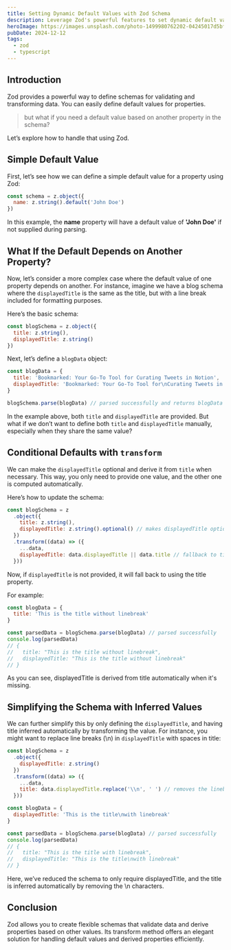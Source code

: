 ```yaml
---
title: Setting Dynamic Default Values with Zod Schema
description: Leverage Zod's powerful features to set dynamic default values and enhance data validation with flexibility and ease.
heroImage: https://images.unsplash.com/photo-1499980762202-04245017d5bf?q=80&w=2520&auto=format&fit=crop&ixlib=rb-4.0.3&ixid=M3wxMjA3fDB8MHxwaG90by1wYWdlfHx8fGVufDB8fHx8fA%3D%3D
pubDate: 2024-12-12
tags:
  - zod
  - typescript
---
```


## Introduction

Zod provides a powerful way to define schemas for validating and transforming data. You can easily define default values for properties.

> but what if you need a default value based on another property in the schema?

Let’s explore how to handle that using Zod.

## Simple Default Value

First, let’s see how we can define a simple default value for a property using Zod:

```js
const schema = z.object({
  name: z.string().default('John Doe')
})
```

In this example, the **name** property will have a default value of **'John Doe'** if not supplied during parsing.

## What If the Default Depends on Another Property?

Now, let’s consider a more complex case where the default value of one property depends on another. For instance, imagine we have a blog schema where the `displayedTitle` is the same as the title, but with a line break included for formatting purposes.

Here’s the basic schema:

```js
const blogSchema = z.object({
  title: z.string(),
  displayedTitle: z.string()
})
```

Next, let’s define a `blogData` object:

```js
const blogData = {
  title: 'Bookmarked: Your Go-To Tool for Curating Tweets in Notion',
  displayedTitle: 'Bookmarked: Your Go-To Tool for\nCurating Tweets in Notion'
}

blogSchema.parse(blogData) // parsed successfully and returns blogData
```

In the example above, both `title` and `displayedTitle` are provided. But what if we don’t want to define both `title` and `displayedTitle` manually, especially when they share the same value?

## Conditional Defaults with `transform`

We can make the `displayedTitle` optional and derive it from `title` when necessary. This way, you only need to provide one value, and the other one is computed automatically.

Here’s how to update the schema:

```js
const blogSchema = z
  .object({
    title: z.string(),
    displayedTitle: z.string().optional() // makes displayedTitle optional
  })
  .transform((data) => ({
    ...data,
    displayedTitle: data.displayedTitle || data.title // fallback to title if displayedTitle is undefined
  }))
```

Now, if `displayedTitle` is not provided, it will fall back to using the title property.

For example:

```js
const blogData = {
  title: 'This is the title without linebreak'
}

const parsedData = blogSchema.parse(blogData) // parsed successfully
console.log(parsedData)
// {
//   title: "This is the title without linebreak",
//   displayedTitle: "This is the title without linebreak"
// }
```

As you can see, displayedTitle is derived from title automatically when it's missing.

## Simplifying the Schema with Inferred Values

We can further simplify this by only defining the `displayedTitle`, and having title inferred automatically by transforming the value. For instance, you might want to replace line breaks (\n) in `displayedTitle` with spaces in title:

```js
const blogSchema = z
  .object({
    displayedTitle: z.string()
  })
  .transform((data) => ({
    ...data,
    title: data.displayedTitle.replace('\\n', ' ') // removes the linebreaks from title
  }))

const blogData = {
  displayedTitle: 'This is the title\nwith linebreak'
}

const parsedData = blogSchema.parse(blogData) // parsed successfully
console.log(parsedData)
// {
//   title: "This is the title with linebreak",
//   displayedTitle: "This is the title\nwith linebreak"
// }
```

Here, we’ve reduced the schema to only require displayedTitle, and the title is inferred automatically by removing the \n characters.

## Conclusion

Zod allows you to create flexible schemas that validate data and derive properties based on other values. Its transform method offers an elegant solution for handling default values and derived properties efficiently.
